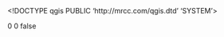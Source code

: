 <!DOCTYPE qgis PUBLIC 'http://mrcc.com/qgis.dtd' 'SYSTEM'>
<qgis version="3.22.11-Bia?owie?a">
  <identifier></identifier>
  <parentidentifier></parentidentifier>
  <language></language>
  <type></type>
  <title></title>
  <abstract></abstract>
  <links/>
  <fees></fees>
  <encoding></encoding>
  <crs>
    <spatialrefsys>
      <wkt></wkt>
      <proj4></proj4>
      <srsid>0</srsid>
      <srid>0</srid>
      <authid></authid>
      <description></description>
      <projectionacronym></projectionacronym>
      <ellipsoidacronym></ellipsoidacronym>
      <geographicflag>false</geographicflag>
    </spatialrefsys>
  </crs>
  <extent/>
</qgis>
